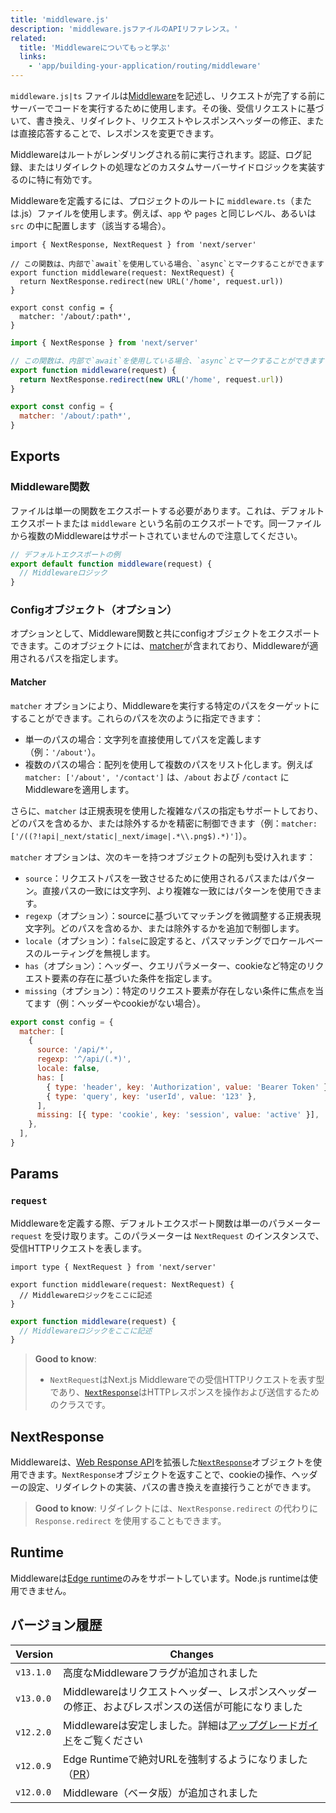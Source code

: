```yaml
---
title: 'middleware.js'
description: 'middleware.jsファイルのAPIリファレンス。'
related:
  title: 'Middlewareについてもっと学ぶ'
  links:
    - 'app/building-your-application/routing/middleware'
---
```


`middleware.js|ts` ファイルは[Middleware](/docs/app/building-your-application/routing/middleware)を記述し、リクエストが完了する前にサーバーでコードを実行するために使用します。その後、受信リクエストに基づいて、書き換え、リダイレクト、リクエストやレスポンスヘッダーの修正、または直接応答することで、レスポンスを変更できます。

Middlewareはルートがレンダリングされる前に実行されます。認証、ログ記録、またはリダイレクトの処理などのカスタムサーバーサイドロジックを実装するのに特に有効です。

Middlewareを定義するには、プロジェクトのルートに `middleware.ts`（または.js）ファイルを使用します。例えば、`app` や `pages` と同じレベル、あるいは `src` の中に配置します（該当する場合）。

```tsx filename="middleware.ts" switcher
import { NextResponse, NextRequest } from 'next/server'

// この関数は、内部で`await`を使用している場合、`async`とマークすることができます
export function middleware(request: NextRequest) {
  return NextResponse.redirect(new URL('/home', request.url))
}

export const config = {
  matcher: '/about/:path*',
}
```

```js filename="middleware.js" switcher
import { NextResponse } from 'next/server'

// この関数は、内部で`await`を使用している場合、`async`とマークすることができます
export function middleware(request) {
  return NextResponse.redirect(new URL('/home', request.url))
}

export const config = {
  matcher: '/about/:path*',
}
```

## Exports

### Middleware関数

ファイルは単一の関数をエクスポートする必要があります。これは、デフォルトエクスポートまたは `middleware` という名前のエクスポートです。同一ファイルから複数のMiddlewareはサポートされていませんので注意してください。

```js filename="middleware.js"
// デフォルトエクスポートの例
export default function middleware(request) {
  // Middlewareロジック
}
```

### Configオブジェクト（オプション）

オプションとして、Middleware関数と共にconfigオブジェクトをエクスポートできます。このオブジェクトには、[matcher](#matcher)が含まれており、Middlewareが適用されるパスを指定します。

#### Matcher

`matcher` オプションにより、Middlewareを実行する特定のパスをターゲットにすることができます。これらのパスを次のように指定できます：

- 単一のパスの場合：文字列を直接使用してパスを定義します（例：`'/about'`）。
- 複数のパスの場合：配列を使用して複数のパスをリスト化します。例えば`matcher: ['/about', '/contact']` は、`/about` および `/contact` にMiddlewareを適用します。

さらに、`matcher` は正規表現を使用した複雑なパスの指定もサポートしており、どのパスを含めるか、または除外するかを精密に制御できます（例：`matcher: ['/((?!api|_next/static|_next/image|.*\\.png$).*)']`）。

`matcher` オプションは、次のキーを持つオブジェクトの配列も受け入れます：

- `source`：リクエストパスを一致させるために使用されるパスまたはパターン。直接パスの一致には文字列、より複雑な一致にはパターンを使用できます。
- `regexp`（オプション）：sourceに基づいてマッチングを微調整する正規表現文字列。どのパスを含めるか、または除外するかを追加で制御します。
- `locale`（オプション）：`false`に設定すると、パスマッチングでロケールベースのルーティングを無視します。
- `has`（オプション）：ヘッダー、クエリパラメーター、cookieなど特定のリクエスト要素の存在に基づいた条件を指定します。
- `missing`（オプション）：特定のリクエスト要素が存在しない条件に焦点を当てます（例：ヘッダーやcookieがない場合）。

```js filename="middleware.js"
export const config = {
  matcher: [
    {
      source: '/api/*',
      regexp: '^/api/(.*)',
      locale: false,
      has: [
        { type: 'header', key: 'Authorization', value: 'Bearer Token' },
        { type: 'query', key: 'userId', value: '123' },
      ],
      missing: [{ type: 'cookie', key: 'session', value: 'active' }],
    },
  ],
}
```

## Params

### `request`

Middlewareを定義する際、デフォルトエクスポート関数は単一のパラメーター `request` を受け取ります。このパラメーターは `NextRequest` のインスタンスで、受信HTTPリクエストを表します。

```tsx filename="middleware.ts" switcher
import type { NextRequest } from 'next/server'

export function middleware(request: NextRequest) {
  // Middlewareロジックをここに記述
}
```

```js filename="middleware.js" switcher
export function middleware(request) {
  // Middlewareロジックをここに記述
}
```

> **Good to know**:
>
> - `NextRequest`はNext.js Middlewareでの受信HTTPリクエストを表す型であり、[`NextResponse`](#nextresponse)はHTTPレスポンスを操作および送信するためのクラスです。

## NextResponse

Middlewareは、[Web Response API](https://developer.mozilla.org/en-US/docs/Web/API/Response)を拡張した[`NextResponse`](/docs/app/building-your-application/routing/middleware#nextresponse)オブジェクトを使用できます。`NextResponse`オブジェクトを返すことで、cookieの操作、ヘッダーの設定、リダイレクトの実装、パスの書き換えを直接行うことができます。

> **Good to know**: リダイレクトには、`NextResponse.redirect` の代わりに `Response.redirect` を使用することもできます。

## Runtime

Middlewareは[Edge runtime](/docs/app/building-your-application/rendering/edge-and-nodejs-runtimes)のみをサポートしています。Node.js runtimeは使用できません。

## バージョン履歴

| Version   | Changes                                                                                       |
| --------- | --------------------------------------------------------------------------------------------- |
| `v13.1.0` | 高度なMiddlewareフラグが追加されました                                                           |
| `v13.0.0` | Middlewareはリクエストヘッダー、レスポンスヘッダーの修正、およびレスポンスの送信が可能になりました     |
| `v12.2.0` | Middlewareは安定しました。詳細は[アップグレードガイド](/docs/messages/middleware-upgrade-guide)をご覧ください |
| `v12.0.9` | Edge Runtimeで絶対URLを強制するようになりました（[PR](https://github.com/vercel/next.js/pull/33410)）    |
| `v12.0.0` | Middleware（ベータ版）が追加されました                                                           |